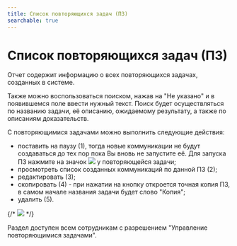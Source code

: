 ```yaml
---
title: Список повторяющихся задач (ПЗ)
searchable: true
---
```


# Список повторяющихся задач (ПЗ)

Отчет содержит информацию о всех повторяющихся задачах, созданных в системе.

Также можно воспользоваться поиском, нажав на "Не указано" и в появившемся поле ввести нужный текст. Поиск будет осуществляться по названию задачи, её описанию, ожидаемому результату, а также по описаниям доказательств.

С повторяющимися задачами можно выполнить следующие действия:

- поставить на паузу (1), тогда новые коммуникации не будут создаваться до тех пор пока Вы вновь не запустите её. Для запуска ПЗ нажмите на значок ![](/help_images_ru/repeat_task_play.png) у повторяющейся задачи;
- просмотреть список созданных коммуникаций по данной ПЗ (2);
- редактировать (3);
- скопировать (4) - при нажатии на кнопку откроется точная копия ПЗ, в самом начале названия задачи будет слово "Копия";
- удалить (5).

{/* ![](/help_images_ru/repeat_task_manage.png) */}

Раздел доступен всем сотрудникам с разрешением "Управление повторяющимися задачами".
